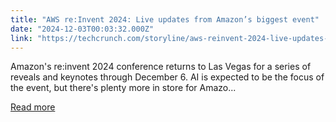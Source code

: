 ```yaml
---
title: "AWS re:Invent 2024: Live updates from Amazon’s biggest event"
date: "2024-12-03T00:03:32.000Z"
link: "https://techcrunch.com/storyline/aws-reinvent-2024-live-updates-from-amazons-biggest-event/"
---
```


Amazon's re:invent 2024 conference returns to Las Vegas for a series of reveals and keynotes through December 6. AI is expected to be the focus of the event, but there's plenty more in store for Amazo...

[Read more](https://techcrunch.com/storyline/aws-reinvent-2024-live-updates-from-amazons-biggest-event/)
